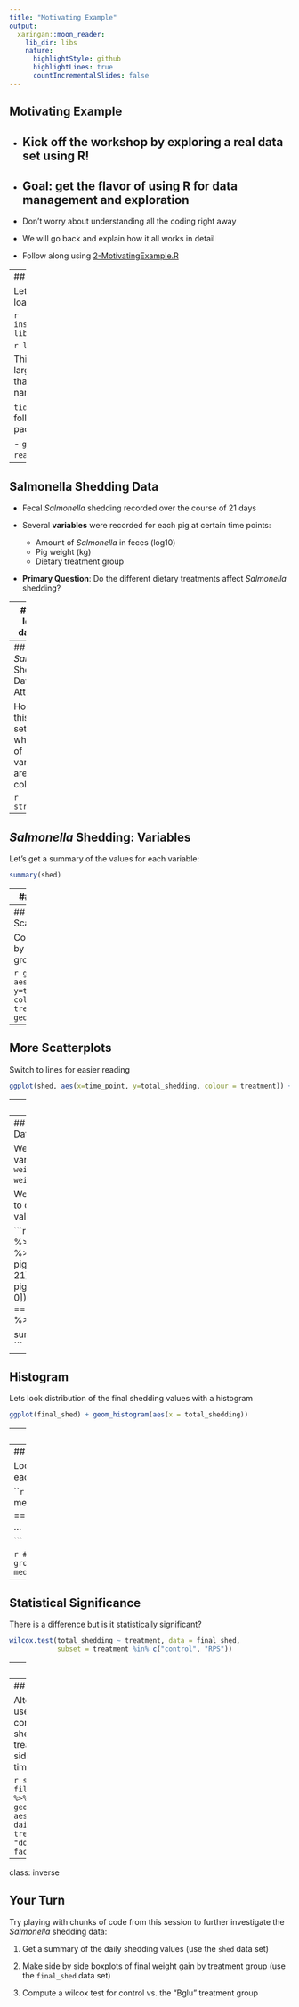 ```yaml
---
title: "Motivating Example"
output: 
  xaringan::moon_reader:
    lib_dir: libs
    nature:
      highlightStyle: github
      highlightLines: true
      countIncrementalSlides: false
---
```


## Motivating Example

- Kick off the workshop by exploring a real data set using R!
--


- Goal: get the flavor of using R for data management and exploration
--


- Don't worry about understanding all the coding right away

- We will go back and explain how it all works in detail

- Follow along using [2-MotivatingExample.R](../code/2-MotivatingExample.R)


---
## Getting Started

Let's begin by installing and loading `tidyverse`:

```r
install.packages("tidyverse")
library(tidyverse)
```

```r
library(tidyverse)
```

This workshop will focus largely on a group of packages that live together under the name `tidyverse`. 

`tidyverse` includes the following well known packages:

- `ggplot2`
- `dplyr`
- `tidyr`
- `readr`
- and more!

---

## Salmonella Shedding Data

- Fecal *Salmonella* shedding recorded over the course of 21 days

- Several **variables** were recorded for each pig at certain time points:

    - Amount of *Salmonella* in feces (log10)
    - Pig weight (kg)
    - Dietary treatment group
    
- **Primary Question**: Do the different dietary treatments affect *Salmonella* shedding?


---
## First look at data in R

Lets use R to look at the top few rows of the *Salmonella* shedding data set. First, we load tip using `read_csv`:

```r
shed <- read_csv("http://heike.github.io/rwrks/01-r-intro/data/daily_shedding.csv")
```

Now, we use the `head` function to look at the first 6 rows of the data:

```r
head(shed)
```

---
## *Salmonella* Shedding Data: Attributes

How big is this data set and what types of variables are in each column?

```r
str(shed)
```

---
## *Salmonella* Shedding: Variables

Let's get a summary of the values for each variable:

```r
summary(shed)
```

---
## Scatterplots

Lets look at the relationship between time point and *Salmonella* shedding.  

```r
ggplot(shed, aes(x=time_point, y=total_shedding)) + geom_point()
```

---
## More Scatterplots

Color the points by treatment groups

```r
ggplot(shed, aes(x=time_point, y=total_shedding, colour = treatment)) + geom_point()
```

---

## More Scatterplots

Switch to lines for easier reading

```r
ggplot(shed, aes(x=time_point, y=total_shedding, colour = treatment)) + geom_line(aes(group=pignum))
```

---
## Even More Plots

Add facetting

```r
ggplot(shed, aes(x=time_point, y=total_shedding, color=treatment)) + 
  geom_line(aes(group=pignum)) + 
  facet_wrap(~treatment)
```

---
## Variable Creation and Data Filtering

We will make a new variable in the data: `gain = weight at day 21 - weight at day 0`.

We will then filter the data to only include the final values.

```r
final_shed <- shed %>% 
  group_by(pignum) %>% 
  mutate(gain = pig_weight[time_point == 21] - pig_weight[time_point == 0]) %>% filter(time_point == 21) %>% ungroup() %>% select(-c(4:9))

summary(final_shed$gain)
```

---
## Histogram

Lets look distribution of the final shedding values with a histogram

```r
ggplot(final_shed) + geom_histogram(aes(x = total_shedding))
```

---
## One pig did not shed at all...

which pig and what treatment did it receive?

```r
final_shed[which.min(final_shed$total_shedding),]
```

---
## Shedding by Treatment

Look at the average cumulative shedding value for each treatment seperately


```r
# Using base `R`:
median(final_shed$total_shedding[final_shed$treatment == "control"])
# then repeat for each treatment. Or ...

```


```r
# Using `tidyverse`:
final_shed %>%  group_by(treatment) %>% 
  summarise(med_shed = median(total_shedding))
```

---
## Statistical Significance

There is a difference but is it statistically significant?

```r
wilcox.test(total_shedding ~ treatment, data = final_shed,
            subset = treatment %in% c("control", "RPS"))
```

---
## Boxplots

We could compare the cumulative shedding values of each treatment group with a side by side boxplot

```r
ggplot(final_shed) + 
  geom_boxplot( aes(treatment, total_shedding, fill = treatment))
```

---
## Boxplots Again

Alternatively, we could use the original data to compare the daily shedding values of each treatment group with a side by side boxplot over time

```r
shed %>% filter(time_point != 0) %>% ggplot() + 
  geom_boxplot( aes(treatment, daily_shedding, fill = treatment), position = "dodge")  + 
  facet_wrap(~time_point)
```


---
class: inverse

## Your Turn 

Try playing with chunks of code from this session to further investigate the *Salmonella* shedding data:

1. Get a summary of the daily shedding values (use the `shed` data set)

2. Make side by side boxplots of final weight gain by treatment group (use the `final_shed` data set)

3. Compute a wilcox test for control vs. the "Bglu" treatment group 
